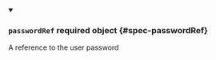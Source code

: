 


<details className="config-field" data-expandable="true" open>
<summary>

### `passwordRef` <span className="config-field-required" data-required="false">required</span> <span className="config-field-type">object</span> <span className="config-field-default"></span> <span className="config-field-enum"></span> {#spec-passwordRef}

A reference to the user password

</summary>

<PartialPasswordRefreference />


</details>
